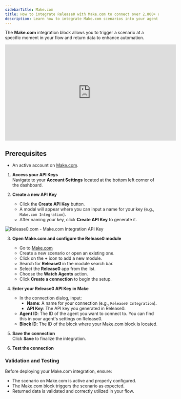 ```yaml
---
sidebarTitle: Make.com
title: How to integrate Release0 with Make.com to connect over 2,000+ apps and automate workflows
description: Learn how to integrate Make.com scenarios into your agent flow for enhanced automation and data handling.
---
```

The **Make.com** integration block allows you to trigger a scenario at a specific moment in your flow and return data to enhance automation.

<iframe
  width="560"
  height="315"
  src="https://www.youtube.com/embed/j-rrpIJq96Q"
  title="YouTube video player"
  frameBorder="0"
  allow="accelerometer; autoplay; clipboard-write; encrypted-media; gyroscope; picture-in-picture; web-share"
  allowFullScreen
></iframe>

## Prerequisites
- An active account on [Make.com](https://www.make.com).

1. **Access your API Keys**  
   Navigate to your **Account Settings** located at the bottom left corner of the dashboard.

2. **Create a new API Key**  
   - Click the **Create API Key** button.  
   - A modal will appear where you can input a name for your key (e.g., `Make.com Integration`).  
   - After naming your key, click **Create API Key** to generate it.

<Frame style={{ maxWidth: '400px' }}>
  <img src="/images/account/create-api-key.png" alt="Release0.com - Make.com Integration API Key" />
</Frame>

3. **Open Make.com and configure the Release0 module**  
   - Go to [Make.com](https://www.make.com) 
   - Create a new scenario or open an existing one.
   - Click on the **+** icon to add a new module.
   - Search for **Release0** in the module search bar.
   - Select the **Release0** app from the list.
   - Choose the **Watch Agents** action.
   - Click **Create a connection** to begin the setup.

4. **Enter your Release0 API Key in Make**
   - In the connection dialog, input:
     - **Name**: A name for your connection (e.g., `Release0 Integration`).
     - **API Key**: The API key you generated in Release0.
   - **Agent ID**: The ID of the agent you want to connect to. You can find this in your agent's settings on Release0. 
   - **Block ID**: The ID of the  block where your Make.com block is located.

5. **Save the connection**  
   Click **Save** to finalize the integration.
6. **Test the connection**


### Validation and Testing

Before deploying your Make.com integration, ensure:  

- The scenario on Make.com is active and properly configured.  
- The Make.com block triggers the scenario as expected.  
- Returned data is validated and correctly utilized in your flow.

